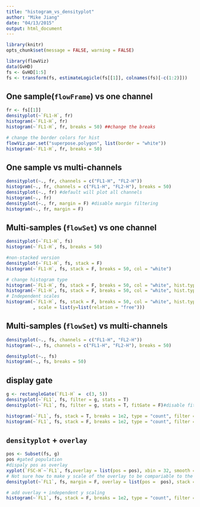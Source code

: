 ```yaml
---
title: "histogram_vs_densityplot"
author: "Mike Jiang"
date: "04/13/2015"
output: html_document
---
```


```r
library(knitr)
opts_chunk$set(message = FALSE, warning = FALSE)
```


```r
library(flowViz)
data(GvHD)
fs <- GvHD[1:5]
fs <- transform(fs, estimateLogicle(fs[[1]], colnames(fs)[-c(1:2)]))

```


## One sample(`flowFrame`) vs one channel 
```r
fr <- fs[[1]]
densityplot(~`FL1-H`, fr)
histogram(~`FL1-H`, fr)
histogram(~`FL1-H`, fr, breaks = 50) ##change the breaks

# change the border colors for hist
flowViz.par.set("superpose.polygon", list(border = "white"))
histogram(~`FL1-H`, fr, breaks = 50)
```

## One sample vs multi-channels
```r
densityplot(~., fr, channels = c("FL1-H", "FL2-H"))
histogram(~., fr, channels = c("FL1-H", "FL2-H"), breaks = 50)
densityplot(~., fr) #default will plot all channels
histogram(~., fr)
densityplot(~., fr, margin = F) #disable margin filtering
histogram(~., fr, margin = F)
```

## Multi-samples (`flowSet`) vs one channel
```r
densityplot(~`FL1-H`, fs)
histogram(~`FL1-H`, fs, breaks = 50)

#non-stacked version
densityplot(~`FL1-H`, fs, stack = F)
histogram(~`FL1-H`, fs, stack = F, breaks = 50, col = "white")

# change histogram type
histogram(~`FL1-H`, fs, stack = F, breaks = 50, col = "white", hist.type = "count")
histogram(~`FL1-H`, fs, stack = F, breaks = 50, col = "white", hist.type = "percent")
# Independent scales
histogram(~`FL1-H`, fs, stack = F, breaks = 50, col = "white", hist.type = "count"
          , scale = list(y=list(relation = "free")))
```

## Multi-samples (`flowSet`) vs multi-channels
```r
densityplot(~., fs, channels = c("FL1-H", "FL2-H"))
histogram(~., fs, channels = c("FL1-H", "FL2-H"), breaks = 50)

densityplot(~., fs)
histogram(~., fs, breaks = 50)
```


## display gate
```r
g <- rectangleGate(`FL1-H` =  c(3, 5))
densityplot(~`FL1`, fs, filter = g, stats = T)
densityplot(~`FL1`, fs, filter = g, stats = T, fitGate = F)#disable fitGate

histogram(~`FL1`, fs, stack = T, breaks = 1e2, type = "count", filter = g, stats = T)
histogram(~`FL1`, fs, stack = F, breaks = 1e2, type = "count", filter = g, stats = T)
```

## `densityplot` + `overlay`
```r
pos <- Subset(fs, g)
pos #gated population
#dispaly pos as overlay
xyplot(`FSC-H`~`FL1`, fs,overlay = list(pos = pos), xbin = 32, smooth = F)
# Not sure how to make y scale of the overlay to be compariable to the original density since its density is estimated indenpendenly.
densityplot(~`FL1`, fs, margin = F, overlay = list(pos =  pos), stack = F, filter = g, fitGate = F) 

# add overlay + independent y scaling
histogram(~`FL1`, fs, stack = F, breaks = 1e2, type = "count", filter = g, stats = T,overlay = list(pos =pos), scale = list(y=list(relation = "free")))
```



